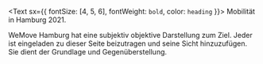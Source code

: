 <Text sx={{ fontSize: [4, 5, 6], fontWeight: `bold`, color: `heading` }}>
  Mobilität in Hamburg 2021.
</Text>

WeMove Hamburg hat eine subjektiv objektive Darstellung zum Ziel. Jeder ist eingeladen zu dieser Seite beizutragen und seine Sicht hinzuzufügen. Sie dient der Grundlage und Gegenüberstellung.

